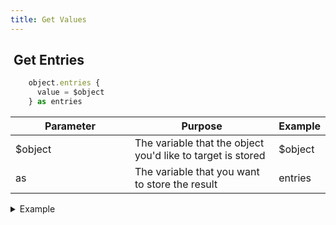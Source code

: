```yaml
---
title: Get Values
---
```


## <img src="../assets/docuBadge (10).png" alt="" data-size="line" /> Get Entries <a href="#xs-objectentries" id="xs-objectentries"></a>

```javascript
    object.entries {
      value = $object
    } as entries
```

<table><thead><tr><th width="175">Parameter</th><th>Purpose</th><th>Example</th></tr></thead><tbody><tr><td>$object</td><td>The variable that the object you'd like to target is stored</td><td>$object</td></tr><tr><td>as</td><td>The variable that you want to store the result</td><td>entries</td></tr></tbody></table>

<details>

<summary>Example</summary>

```javascript
    object.entries {
      value = $object
    } as entries
```

![](<../assets/CleanShot 2025-03-06 at 12.37.57.png>)

</details>
